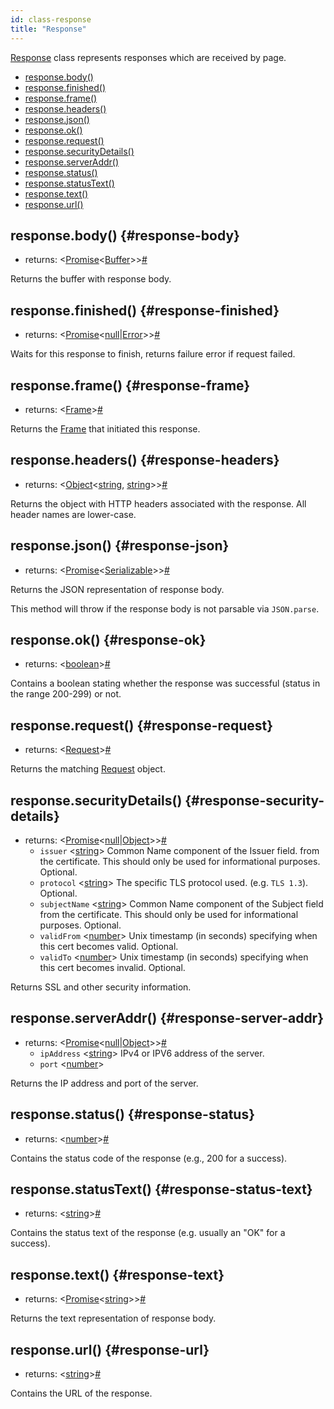 ```yaml
---
id: class-response
title: "Response"
---
```


[Response] class represents responses which are received by page.


- [response.body()](./api/class-response.mdx#response-body)
- [response.finished()](./api/class-response.mdx#response-finished)
- [response.frame()](./api/class-response.mdx#response-frame)
- [response.headers()](./api/class-response.mdx#response-headers)
- [response.json()](./api/class-response.mdx#response-json)
- [response.ok()](./api/class-response.mdx#response-ok)
- [response.request()](./api/class-response.mdx#response-request)
- [response.securityDetails()](./api/class-response.mdx#response-security-details)
- [response.serverAddr()](./api/class-response.mdx#response-server-addr)
- [response.status()](./api/class-response.mdx#response-status)
- [response.statusText()](./api/class-response.mdx#response-status-text)
- [response.text()](./api/class-response.mdx#response-text)
- [response.url()](./api/class-response.mdx#response-url)

## response.body() {#response-body}
- returns:<a aria-hidden="true" tabindex="-1" class="list-anchor-link" id="response-body-return"/> &#60;[Promise]<[Buffer]>&#62;<a href="#response-body-return" class="list-anchor">#</a>

Returns the buffer with response body.

## response.finished() {#response-finished}
- returns:<a aria-hidden="true" tabindex="-1" class="list-anchor-link" id="response-finished-return"/> &#60;[Promise]<[null]|[Error]>&#62;<a href="#response-finished-return" class="list-anchor">#</a>

Waits for this response to finish, returns failure error if request failed.

## response.frame() {#response-frame}
- returns:<a aria-hidden="true" tabindex="-1" class="list-anchor-link" id="response-frame-return"/> &#60;[Frame]&#62;<a href="#response-frame-return" class="list-anchor">#</a>

Returns the [Frame] that initiated this response.

## response.headers() {#response-headers}
- returns:<a aria-hidden="true" tabindex="-1" class="list-anchor-link" id="response-headers-return"/> &#60;[Object]<[string], [string]>&#62;<a href="#response-headers-return" class="list-anchor">#</a>

Returns the object with HTTP headers associated with the response. All header names are lower-case.

## response.json() {#response-json}
- returns:<a aria-hidden="true" tabindex="-1" class="list-anchor-link" id="response-json-return"/> &#60;[Promise]<[Serializable]>&#62;<a href="#response-json-return" class="list-anchor">#</a>

Returns the JSON representation of response body.

This method will throw if the response body is not parsable via `JSON.parse`.

## response.ok() {#response-ok}
- returns:<a aria-hidden="true" tabindex="-1" class="list-anchor-link" id="response-ok-return"/> &#60;[boolean]&#62;<a href="#response-ok-return" class="list-anchor">#</a>

Contains a boolean stating whether the response was successful (status in the range 200-299) or not.

## response.request() {#response-request}
- returns:<a aria-hidden="true" tabindex="-1" class="list-anchor-link" id="response-request-return"/> &#60;[Request]&#62;<a href="#response-request-return" class="list-anchor">#</a>

Returns the matching [Request] object.

## response.securityDetails() {#response-security-details}
- returns:<a aria-hidden="true" tabindex="-1" class="list-anchor-link" id="response-security-details-return"/> &#60;[Promise]<[null]|[Object]>&#62;<a href="#response-security-details-return" class="list-anchor">#</a>
  - `issuer` &#60;[string]&#62; Common Name component of the Issuer field. from the certificate. This should only be used for informational purposes. Optional.
  - `protocol` &#60;[string]&#62; The specific TLS protocol used. (e.g. `TLS 1.3`). Optional.
  - `subjectName` &#60;[string]&#62; Common Name component of the Subject field from the certificate. This should only be used for informational purposes. Optional.
  - `validFrom` &#60;[number]&#62; Unix timestamp (in seconds) specifying when this cert becomes valid. Optional.
  - `validTo` &#60;[number]&#62; Unix timestamp (in seconds) specifying when this cert becomes invalid. Optional.

Returns SSL and other security information.

## response.serverAddr() {#response-server-addr}
- returns:<a aria-hidden="true" tabindex="-1" class="list-anchor-link" id="response-server-addr-return"/> &#60;[Promise]<[null]|[Object]>&#62;<a href="#response-server-addr-return" class="list-anchor">#</a>
  - `ipAddress` &#60;[string]&#62; IPv4 or IPV6 address of the server.
  - `port` &#60;[number]&#62;

Returns the IP address and port of the server.

## response.status() {#response-status}
- returns:<a aria-hidden="true" tabindex="-1" class="list-anchor-link" id="response-status-return"/> &#60;[number]&#62;<a href="#response-status-return" class="list-anchor">#</a>

Contains the status code of the response (e.g., 200 for a success).

## response.statusText() {#response-status-text}
- returns:<a aria-hidden="true" tabindex="-1" class="list-anchor-link" id="response-status-text-return"/> &#60;[string]&#62;<a href="#response-status-text-return" class="list-anchor">#</a>

Contains the status text of the response (e.g. usually an "OK" for a success).

## response.text() {#response-text}
- returns:<a aria-hidden="true" tabindex="-1" class="list-anchor-link" id="response-text-return"/> &#60;[Promise]<[string]>&#62;<a href="#response-text-return" class="list-anchor">#</a>

Returns the text representation of response body.

## response.url() {#response-url}
- returns:<a aria-hidden="true" tabindex="-1" class="list-anchor-link" id="response-url-return"/> &#60;[string]&#62;<a href="#response-url-return" class="list-anchor">#</a>

Contains the URL of the response.

[Accessibility]: ./api/class-accessibility.mdx "Accessibility"
[Android]: ./api/class-android.mdx "Android"
[AndroidDevice]: ./api/class-androiddevice.mdx "AndroidDevice"
[AndroidInput]: ./api/class-androidinput.mdx "AndroidInput"
[AndroidSocket]: ./api/class-androidsocket.mdx "AndroidSocket"
[AndroidWebView]: ./api/class-androidwebview.mdx "AndroidWebView"
[Browser]: ./api/class-browser.mdx "Browser"
[BrowserContext]: ./api/class-browsercontext.mdx "BrowserContext"
[BrowserServer]: ./api/class-browserserver.mdx "BrowserServer"
[BrowserType]: ./api/class-browsertype.mdx "BrowserType"
[CDPSession]: ./api/class-cdpsession.mdx "CDPSession"
[ConsoleMessage]: ./api/class-consolemessage.mdx "ConsoleMessage"
[Coverage]: ./api/class-coverage.mdx "Coverage"
[Dialog]: ./api/class-dialog.mdx "Dialog"
[Download]: ./api/class-download.mdx "Download"
[Electron]: ./api/class-electron.mdx "Electron"
[ElectronApplication]: ./api/class-electronapplication.mdx "ElectronApplication"
[ElementHandle]: ./api/class-elementhandle.mdx "ElementHandle"
[FileChooser]: ./api/class-filechooser.mdx "FileChooser"
[Frame]: ./api/class-frame.mdx "Frame"
[JSHandle]: ./api/class-jshandle.mdx "JSHandle"
[Keyboard]: ./api/class-keyboard.mdx "Keyboard"
[Logger]: ./api/class-logger.mdx "Logger"
[Mouse]: ./api/class-mouse.mdx "Mouse"
[Page]: ./api/class-page.mdx "Page"
[Playwright]: ./api/class-playwright.mdx "Playwright"
[Request]: ./api/class-request.mdx "Request"
[Response]: ./api/class-response.mdx "Response"
[Route]: ./api/class-route.mdx "Route"
[Selectors]: ./api/class-selectors.mdx "Selectors"
[TimeoutError]: ./api/class-timeouterror.mdx "TimeoutError"
[Touchscreen]: ./api/class-touchscreen.mdx "Touchscreen"
[Tracing]: ./api/class-tracing.mdx "Tracing"
[Video]: ./api/class-video.mdx "Video"
[WebSocket]: ./api/class-websocket.mdx "WebSocket"
[Worker]: ./api/class-worker.mdx "Worker"
[Element]: https://developer.mozilla.org/en-US/docs/Web/API/element "Element"
[EvaluationArgument]: ./core-concepts.mdx#evaluation-argument "EvaluationArgument"
[Promise]: https://developer.mozilla.org/en-US/docs/Web/JavaScript/Reference/Global_Objects/Promise "Promise"
[iterator]: https://developer.mozilla.org/en-US/docs/Web/JavaScript/Reference/Iteration_protocols "Iterator"
[origin]: https://developer.mozilla.org/en-US/docs/Glossary/Origin "Origin"
[selector]: https://developer.mozilla.org/en-US/docs/Web/CSS/CSS_Selectors "selector"
[Serializable]: https://developer.mozilla.org/en-US/docs/Web/JavaScript/Reference/Global_Objects/JSON/stringify#Description "Serializable"
[UIEvent.detail]: https://developer.mozilla.org/en-US/docs/Web/API/UIEvent/detail "UIEvent.detail"
[UnixTime]: https://en.wikipedia.org/wiki/Unix_time "Unix Time"
[xpath]: https://developer.mozilla.org/en-US/docs/Web/XPath "xpath"

[Array]: https://developer.mozilla.org/en-US/docs/Web/JavaScript/Reference/Global_Objects/Array "Array"
[boolean]: https://developer.mozilla.org/en-US/docs/Web/JavaScript/Data_structures#Boolean_type "Boolean"
[Buffer]: https://nodejs.org/api/buffer.html#buffer_class_buffer "Buffer"
[ChildProcess]: https://nodejs.org/api/child_process.html "ChildProcess"
[Error]: https://nodejs.org/api/errors.html#errors_class_error "Error"
[EventEmitter]: https://nodejs.org/api/events.html#events_class_eventemitter "EventEmitter"
[function]: https://developer.mozilla.org/en-US/docs/Web/JavaScript/Reference/Global_Objects/Function "Function"
[Map]: https://developer.mozilla.org/en-US/docs/Web/JavaScript/Reference/Global_Objects/Map "Map"
[null]: https://developer.mozilla.org/en-US/docs/Web/JavaScript/Reference/Global_Objects/null "null"
[number]: https://developer.mozilla.org/en-US/docs/Web/JavaScript/Data_structures#Number_type "Number"
[Object]: https://developer.mozilla.org/en-US/docs/Web/JavaScript/Reference/Global_Objects/Object "Object"
[Promise]: https://developer.mozilla.org/en-US/docs/Web/JavaScript/Reference/Global_Objects/Promise "Promise"
[Readable]: https://nodejs.org/api/stream.html#stream_class_stream_readable "Readable"
[RegExp]: https://developer.mozilla.org/en-US/docs/Web/JavaScript/Reference/Global_Objects/RegExp "RegExp"
[string]: https://developer.mozilla.org/en-US/docs/Web/JavaScript/Data_structures#String_type "string"
[void]: https://developer.mozilla.org/en-US/docs/Web/JavaScript/Reference/Global_Objects/undefined "void"
[URL]: https://nodejs.org/api/url.html "URL"

[all available image tags]: https://mcr.microsoft.com/v2/playwright/tags/list "all available image tags"
[Docker Hub]: https://hub.docker.com/_/microsoft-playwright "Docker Hub"
[Dockerfile.focal]: https://github.com/microsoft/playwright/blob/master/utils/docker/Dockerfile.focal "Dockerfile.focal"